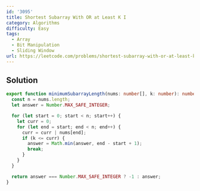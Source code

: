 ```yaml
---
id: '3095'
title: Shortest Subarray With OR at Least K I
category: Algorithms
difficulty: Easy
tags:
  - Array
  - Bit Manipulation
  - Sliding Window
url: https://leetcode.com/problems/shortest-subarray-with-or-at-least-k-i
---
```


## Solution

```typescript filename="solution.ts" copy
export function minimumSubarrayLength(nums: number[], k: number): number {
  const n = nums.length;
  let answer = Number.MAX_SAFE_INTEGER;

  for (let start = 0; start < n; start++) {
    let curr = 0;
    for (let end = start; end < n; end++) {
      curr = curr | nums[end];
      if (k <= curr) {
        answer = Math.min(answer, end - start + 1);
        break;
      }
    }
  }

  return answer === Number.MAX_SAFE_INTEGER ? -1 : answer;
}
```
